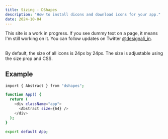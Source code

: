 ```yaml
---
title: Sizing - DShapes
description: "How to install dicons and download icons for your app."
date: 2024-10-04
---
```


<Callout>

This site is a work in progress. If you see dummy text on a page, it means I'm still working on it. You can follow updates on Twitter [@designali_in](https://twitter.com/designali_in).

</Callout>

##

By default, the size of all icons is 24px by 24px. The size is adjustable using the size prop and CSS.

## Example

```bash title="pnpm"
import { Abstract } from "dshapes";

function App() {
  return (
    <div className="app">
      <Abstract size={64} />
    </div>
  );
}

export default App;
```

